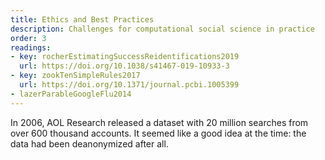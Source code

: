```yaml
---
title: Ethics and Best Practices
description: Challenges for computational social science in practice
order: 3
readings:
- key: rocherEstimatingSuccessReidentifications2019
  url: https://doi.org/10.1038/s41467-019-10933-3
- key: zookTenSimpleRules2017
  url: https://doi.org/10.1371/journal.pcbi.1005399
- lazerParableGoogleFlu2014
---
```


In 2006, AOL Research released a dataset with 20 million searches from over 600 thousand accounts. It seemed like a good idea at the time: the data had been deanonymized after all. 


<!--
https://en.wikipedia.org/wiki/AOL_search_log_release

https://cpg.doc.ic.ac.uk/individual-risk/
-->
